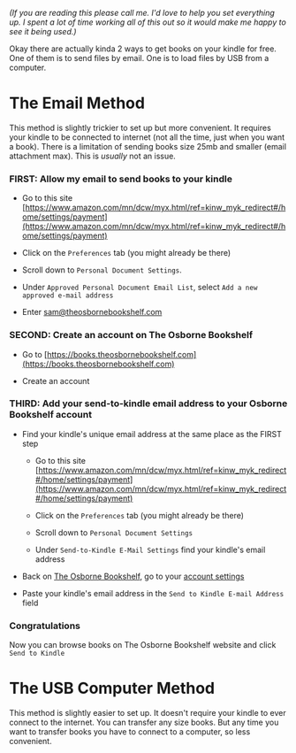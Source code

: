 *(If you are reading this please call me. I'd love to help you set everything up. I spent a lot of time working all of this out so it would make me happy to see it being used.)*

Okay there are actually kinda 2 ways to get books on your kindle for free. One of them is to send files by email. One is to load files by USB from a computer.

The Email Method
================

This method is slightly trickier to set up but more convenient. It requires your kindle to be connected to internet (not all the time, just when you want a book). There is a limitation of sending books size 25mb and smaller (email attachment max). This is *usually* not an issue.

### FIRST: Allow my email to send books to your kindle

- Go to this site [https://www.amazon.com/mn/dcw/myx.html/ref=kinw_myk_redirect#/home/settings/payment](https://www.amazon.com/mn/dcw/myx.html/ref=kinw_myk_redirect#/home/settings/payment)

- Click on the `Preferences` tab (you might already be there)

- Scroll down to `Personal Document Settings`.

- Under `Approved Personal Document Email List`, select `Add a new approved e-mail address`

- Enter sam@theosbornebookshelf.com

### SECOND: Create an account on The Osborne Bookshelf

- Go to [https://books.theosbornebookshelf.com](https://books.theosbornebookshelf.com)

- Create an account

### THIRD: Add your send-to-kindle email address to your Osborne Bookshelf account

- Find your kindle's unique email address at the same place as the FIRST step

	- Go to this site [https://www.amazon.com/mn/dcw/myx.html/ref=kinw_myk_redirect#/home/settings/payment](https://www.amazon.com/mn/dcw/myx.html/ref=kinw_myk_redirect#/home/settings/payment)

	- Click on the `Preferences` tab (you might already be there)

	- Scroll down to `Personal Document Settings`

	- Under `Send-to-Kindle E-Mail Settings` find your kindle's email address

- Back on [The Osborne Bookshelf](https://books.theosbornebookshelf.com/me), go to your [account settings](https://books.theosbornebookshelf.com/me)

- Paste your kindle's email address in the `Send to Kindle E-mail Address` field

### Congratulations

Now you can browse books on The Osborne Bookshelf website and click `Send to Kindle`

The USB Computer Method
=======================

This method is slightly easier to set up. It doesn't require your kindle to ever connect to the internet. You can transfer any size books. But any time you want to transfer books you have to connect to a computer, so less convenient.
